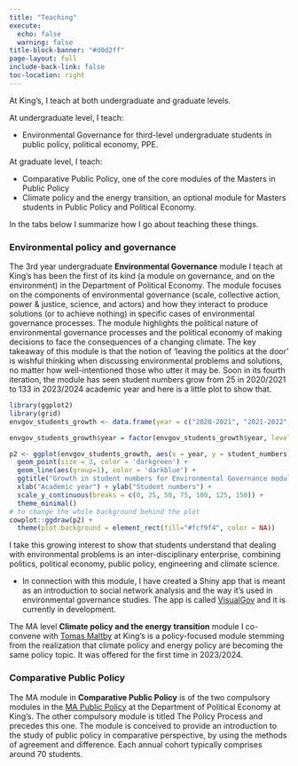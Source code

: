 ```yaml
---
title: "Teaching"
execute:
  echo: false
  warning: false
title-block-banner: "#d0d2ff"
page-layout: full
include-back-link: false
toc-location: right
---
```


At King's, I teach at both undergraduate and graduate levels.

At undergraduate level, I teach:

-   Environmental Governance for third-level undergraduate students in public policy, political economy, PPE.

At graduate level, I teach:

-   Comparative Public Policy, one of the core modules of the Masters in Public Policy
-   Climate policy and the energy transition, an optional module for Masters students in Public Policy and Political Economy.

In the tabs below I summarize how I go about teaching these things.

::: panel-tabset
### Environmental policy and governance

The 3rd year undergraduate **Environmental Governance** module I teach at King's has been the first of its kind (a module on governance, and on the environment) in the Department of Political Economy. The module focuses on the components of environmental governance (scale, collective action, power & justice, science, and actors) and how they interact to produce solutions (or to achieve nothing) in specific cases of environmental governance processes. The module highlights the political nature of environmental governance processes and the political economy of making decisions to face the consequences of a changing climate. The key takeaway of this module is that the notion of 'leaving the politics at the door' is wishful thinking when discussing environmental problems and solutions, no matter how well-intentioned those who utter it may be. 
Soon in its fourth iteration, the module has seen student numbers grow from 25 in 2020/2021 to 133 in 2023/2024 academic year and here is a little plot to show that.

```r

library(ggplot2)
library(grid)
envgov_students_growth <- data.frame(year = c("2020-2021", "2021-2022", "2022-2023", "2023-2024"), student_numbers = c(25, 55, 67, 148))

envgov_students_growth$year = factor(envgov_students_growth$year, levels=sort(unique(envgov_students_growth$year)), ordered=TRUE)

p2 <- ggplot(envgov_students_growth, aes(x = year, y = student_numbers)) +
  geom_point(size = 3, color = 'darkgreen') +
  geom_line(aes(group=1), color = 'darkblue') +
  ggtitle("Growth in student numbers for Environmental Governance module") +
  xlab("Academic year") + ylab("Student numbers") +
  scale_y_continuous(breaks = c(0, 25, 50, 75, 100, 125, 150)) +
  theme_minimal()
# to change the whole background behind the plot
cowplot::ggdraw(p2) + 
  theme(plot.background = element_rect(fill="#fcf9f4", color = NA))


```

I take this growing interest to show that students understand that dealing with environmental problems is an inter-disciplinary enterprise, combining politics, political economy, public policy, engineering and climate science.

-   In connection with this module, I have created a Shiny app that is meant as an introduction to social network analysis and the way it's used in environmental governance studies. The app is called [VisualGov](https://fpvdpe.shinyapps.io/visual_gov/) and it is currently in development.

The MA level **Climate policy and the energy transition** module I co-convene with [Tomas Maltby](https://scholar.google.com/citations?user=1ZMuxKEAAAAJ&hl=en) at King's is a policy-focused module stemming from the realization that climate policy and energy policy are becoming the same policy topic. It was offered for the first time in 2023/2024.

### Comparative Public Policy

The MA module in **Comparative Public Policy** is of the two compulsory modules in the [MA Public Policy](https://www.kcl.ac.uk/study/postgraduate-taught/courses/public-policy-ma) at the Department of Political Economy at King's. The other compulsory module is titled The Policy Process and precedes this one. The module is conceived to provide an introduction to the study of public policy in comparative perspective, by using the methods of agreement and difference. Each annual cohort typically comprises around 70 students. 


:::

